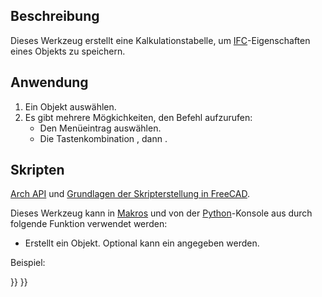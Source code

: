 <languages/>

{{Docnav/de
|[[BIM_IfcExplorer/de|IfcExplorer]]
|[[Arch_Panel/de|Platte]]
|[[BIM_Workbench/de|BIM]]
|IconL=BIM_IfcExplorer.svg
|IconR=Arch_Panel.svg
|IconC=Workbench_BIM.svg
}}

{{GuiCommand/de
|Name=Arch IfcSpreadsheet
|Name/de=Arch_IfcTabellenblatt
|MenuLocation=Dienstprogramme → Neue IFC-Kalkulationstabelle
|Workbenches=[[BIM_Workbench/de|BIM]]
|Shortcut={{KEY|I}} {{KEY|S}}
|SeeAlso=[[Arch_IFC|Arch IFC]]
}}

<span id="Description"></span>
==Beschreibung==

Dieses Werkzeug erstellt eine Kalkulationstabelle, um [[Arch IFC/de|IFC]]-Eigenschaften eines Objekts zu speichern.

<span id="Usage"></span>
==Anwendung==

# Ein Objekt auswählen.
# Es gibt mehrere Mögkichkeiten, den Befehl aufzurufen: 
#* Den Menüeintrag {{MenuCommand|Dienstprogramme → [[Image:Arch_IfcSpreadsheet.svg|16px]] Neue IFC-Kalkulationstabelle}} auswählen.
#* Die Tastenkombination {{KEY|I}}, dann {{KEY|S}}.

<span id="Scripting"></span>
==Skripten==

{{Emphasis|Siehe auch:}} [[Arch_API/de|Arch API]] und [[FreeCAD_Scripting_Basics/de|Grundlagen der Skripterstellung in FreeCAD]].

Dieses Werkzeug kann in [[Macros/de|Makros]] und von der [[Python/de|Python]]-Konsole aus durch folgende Funktion verwendet werden:
{{Code|code=
spreadsheet = makeIfcSpreadsheet(archobj=None)
}}

* Erstellt ein {{incode|Tabellenblatt}} Objekt. Optional kann ein {{incode|archobj}} angegeben werden.

Beispiel:
{{Code|code=
import FreeCAD, Draft, Arch

Line = Draft.makeWire([FreeCAD.Vector(0, 0, 0), FreeCAD.Vector(2000, 2000, 0)])
Wall = Arch.makeWall(Line, width=150, height=3000)
FreeCAD.ActiveDocument.recompute()

spreadsheet = Arch.makeIfcSpreadsheet(Wall)
}}


{{Docnav/de
|[[BIM_IfcExplorer/de|IfcExplorer]]
|[[Arch_Panel/de|Platte]]
|[[BIM_Workbench/de|BIM]]
|IconL=BIM_IfcExplorer.svg
|IconR=Arch_Panel.svg
|IconC=Workbench_BIM.svg
}}

{{BIM_Tools_navi{{#translation:}}}}
{{Userdocnavi{{#translation:}}}}